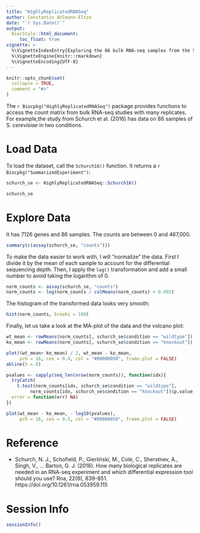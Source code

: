```yaml
---
title: "HighlyReplicatedRNASeq"
author: Constantin Ahlmann-Eltze
date: "`r Sys.Date()`"
output: 
  BiocStyle::html_document:
     toc_float: true
vignette: >
  %\VignetteIndexEntry{Exploring the 86 bulk RNA-seq samples from the Schurch et al. (2016) study}
  %\VignetteEngine{knitr::rmarkdown}
  %\VignetteEncoding{UTF-8}
---
```



```r
knitr::opts_chunk$set(
  collapse = TRUE,
  comment = "#>"
)
```

The `r Biocpkg("HighlyReplicatedRNASeq")` package provides functions to access the count matrix from bulk RNA-seq studies with many replicates. For example,the study from Schurch et al. (2016) has data on 86 samples of S. *cerevisiae* in two conditions.

# Load Data

To load the dataset, call the `Schurch16()` function. It returns a `r Biocpkg("SummarizedExperiment")`:

```r
schurch_se <- HighlyReplicatedRNASeq::Schurch16()

schurch_se
```

# Explore Data

It has 7126 genes and 86 samples. The counts are between 0 and 467,000.

```r
summary(c(assay(schurch_se, "counts")))
```

To make the data easier to work with, I will "normalize" the data. First I divide it by the mean of each sample to account for the differential sequencing depth. Then, I apply the `log()` transformation and add a small number to avoid taking the logarithm of 0.

```r
norm_counts <- assay(schurch_se, "counts")
norm_counts <- log(norm_counts / colMeans(norm_counts) + 0.001)
```

The histogram of the transformed data looks very smooth:

```r
hist(norm_counts, breaks = 100)
```


Finally, let us take a look at the MA-plot of the data and the volcano plot:

```r
wt_mean <- rowMeans(norm_counts[, schurch_se$condition == "wildtype"])
ko_mean <- rowMeans(norm_counts[, schurch_se$condition == "knockout"])

plot((wt_mean+ ko_mean) / 2, wt_mean - ko_mean,
     pch = 16, cex = 0.4, col = "#00000050", frame.plot = FALSE)
abline(h = 0)

pvalues <- sapply(seq_len(nrow(norm_counts)), function(idx){
  tryCatch(
    t.test(norm_counts[idx, schurch_se$condition == "wildtype"], 
         norm_counts[idx, schurch_se$condition == "knockout"])$p.value,
  error = function(err) NA)
})

plot(wt_mean - ko_mean, - log10(pvalues),
     pch = 16, cex = 0.5, col = "#00000050", frame.plot = FALSE)
```



# Reference

* Schurch, N. J., Schofield, P., Gierliński, M., Cole, C., Sherstnev, A., Singh, V., … Barton, G. J. (2016). How many biological replicates are needed in an RNA-seq experiment and which differential expression tool should you use? Rna, 22(6), 839–851. https://doi.org/10.1261/rna.053959.115



# Session Info

```r
sessionInfo()
```


